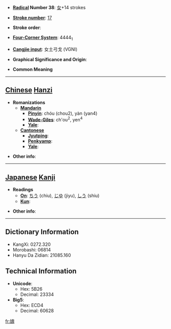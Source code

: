 * '''[[Wiktionary:Chinese radical index| Radical]] Number 38''': [[Wiktionary:Chinese radical index 女|女]]+14 strokes

* '''[[Wiktionary:Chinese total strokes index|Stroke number]]''': [[Wiktionary:Chinese total strokes index 17|17]]

* '''Stroke order''': 

* '''[[Wiktionary:Chinese four corner index|Four-Corner System]]''': 4444<sub>1</sub>

* '''[[Wiktionary:Chinese Cangjie index|Cangjie input]]''': 女土弓戈 (VGNI)

* '''Graphical Significance and Origin''': 

* '''Common Meaning'''

----

== [[Chinese]] [[Hanzi]] ==

* '''Romanizations'''
** '''[[Mandarin]]'''
*** '''[[Pinyin]]''': chóu (chou2), yàn (yan4)
*** '''[[Wade-Giles]]''': ch'ou<sup>2</sup>, yen<sup>4</sup>
*** '''[[Yale]]''': 
** '''[[Cantonese]]'''
*** '''[[Jyutping]]''':
*** '''[[Penkyamp]]''': 
*** '''[[Yale]]''': 

* '''Other info''': 

----

== [[Japanese]] [[Kanji]] ==

* '''Readings'''
** '''[[On]]''': [[ちう]] (chiu), [[じゆ]] (jiyu), [[しう]] (shiu)
** '''[[Kun]]''': 

* '''Other info''':  

----

== Dictionary Information ==

* KangXi: 0272.320
* Morobashi: 06814
* Hanyu Da Zidian: 21085.160

== Technical Information ==

* '''Unicode''':
** Hex: 5B26
** Decimal: 23334
* '''Big5''':
** Hex: ECD4
** Decimal: 60628

[[fr:嬦]]